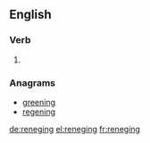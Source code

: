 ==English==

===Verb===
{{head|en}}

# {{present participle of|renege|lang=en}}

===Anagrams===
* [[greening#English|greening]]
* [[regening#English|regening]]

[[de:reneging]]
[[el:reneging]]
[[fr:reneging]]